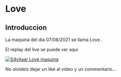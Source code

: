 # Love {-}

## Introduccion {-}

La maquina del dia 07/08/2021 se llama Love
.

El replay del live se puede ver aqui

[![S4vitaar Love maquina](https://img.youtube.com/vi/bSTe009r_4M/0.jpg)](https://www.youtube.com/watch?v=bSTe009r_4M)

No olvideis dejar un like al video y un commentario...
